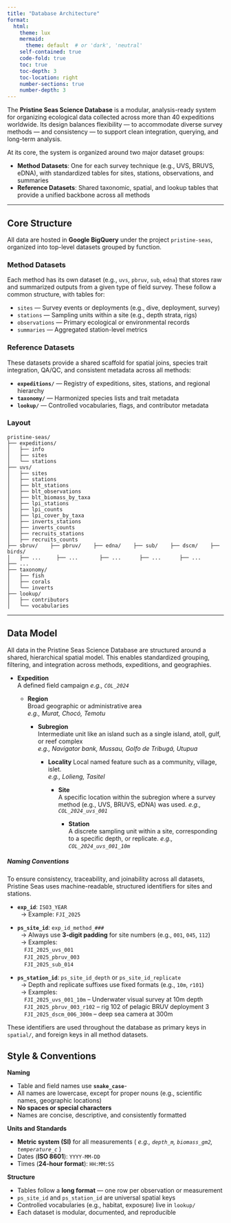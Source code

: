 ```yaml
---
title: "Database Architecture"
format: 
  html:
    theme: lux
    mermaid:
      theme: default  # or 'dark', 'neutral'
    self-contained: true
    code-fold: true
    toc: true 
    toc-depth: 3
    toc-location: right
    number-sections: true
    number-depth: 3
---
```


The **Pristine Seas Science Database** is a modular, analysis-ready system for organizing ecological data collected across more than 40 expeditions worldwide. Its design balances flexibility — to accommodate diverse survey methods — and consistency — to support clean integration, querying, and long-term analysis.

At its core, the system is organized around two major dataset groups:

- **Method Datasets**: One for each survey technique (e.g., UVS, BRUVS, eDNA), with standardized tables for sites, stations, observations, and summaries
- **Reference Datasets**: Shared taxonomic, spatial, and lookup tables that provide a unified backbone across all methods

---

## Core Structure

All data are hosted in **Google BigQuery** under the project `pristine-seas`, organized into top-level datasets grouped by function.


### Method Datasets

Each method has its own dataset (e.g., `uvs`, `pbruv`, `sub`, `edna`) that stores raw and summarized outputs from a given type of field survey. These follow a common structure, with tables for:

- `sites` — Survey events or deployments (e.g., dive, deployment, survey)
- `stations` — Sampling units within a site (e.g., depth strata, rigs)
- `observations` — Primary ecological or environmental records
- `summaries` — Aggregated station-level metrics

### Reference Datasets

These datasets provide a shared scaffold for spatial joins, species trait integration, QA/QC, and consistent metadata across all methods:

- **`expeditions/`** — Registry of expeditions, sites, stations, and regional hierarchy
- **`taxonomy/`** — Harmonized species lists and trait metadata
- **`lookup/`** — Controlled vocabularies, flags, and contributor metadata

### Layout

```text
pristine-seas/
├── expeditions/
│   ├── info
│   ├── sites
│   └── stations
├── uvs/
│   ├── sites
│   ├── stations
│   ├── blt_stations
│   ├── blt_observations
│   ├── blt_biomass_by_taxa
│   ├── lpi_stations
│   ├── lpi_counts
│   ├── lpi_cover_by_taxa
│   ├── inverts_stations
│   ├── inverts_counts
│   ├── recruits_stations
│   ├── recruits_counts
├── sbruv/    ├── pbruv/    ├── edna/    ├── sub/    ├── dscm/    ├── birds/
│   ├── ...     ├── ...       ├── ...      ├── ...      ├── ...      ├── ...
├── taxonomy/
│   ├── fish
│   ├── corals
│   └── inverts
├── lookup/
│   ├── contributors
│   └── vocabularies
```
---

## Data Model

All data in the Pristine Seas Science Database are structured around a shared, hierarchical spatial model. This enables standardized grouping, filtering, and integration across methods, expeditions, and geographies.

- **Expedition**  
  A defined field campaign
  _e.g., `COL_2024`_

  - **Region**  
    Broad geographic or administrative area   
    _e.g., Murat, Chocó, Temotu_

    - **Subregion**  
      Intermediate unit like an island such as a single island, atoll, gulf, or reef complex  
      _e.g.,  Navigator bank, Mussau, Golfo de Tribugá, Utupua_

      - **Locality**
        Local named feature such as a community, village, islet.  
        _e.g.,  Lolieng, Tasitel_

        - **Site**  
          A specific location within the subregion where a survey method (e.g., UVS, BRUVS, eDNA) was used.
          _e.g., `COL_2024_uvs_001`_

          - **Station**  
            A discrete sampling unit within a site, corresponding to a specific depth, or replicate.
            _e.g., `COL_2024_uvs_001_10m`_

##### Naming Conventions

::: {.callout-tip title="Naming Conventions"}

To ensure consistency, traceability, and joinability across all datasets, Pristine Seas uses machine-readable, structured identifiers for sites and stations.

- **`exp_id`**: `ISO3_YEAR`  
  &nbsp;&nbsp;→ Example: `FJI_2025`

- **`ps_site_id`**: `exp_id_method_###`  
  &nbsp;&nbsp;→ Always use **3-digit padding** for site numbers (e.g., `001`, `045`, `112`)  
  &nbsp;&nbsp;→ Examples:  
  &nbsp;&nbsp;&nbsp;&nbsp;`FJI_2025_uvs_001`  
  &nbsp;&nbsp;&nbsp;&nbsp;`FJI_2025_pbruv_003`  
  &nbsp;&nbsp;&nbsp;&nbsp;`FJI_2025_sub_014`

- **`ps_station_id`**: `ps_site_id_depth` or `ps_site_id_replicate`  
  &nbsp;&nbsp;→ Depth and replicate suffixes use fixed formats (e.g., `10m`, `r101`)  
  &nbsp;&nbsp;→ Examples:  
  &nbsp;&nbsp;&nbsp;&nbsp;`FJI_2025_uvs_001_10m` – Underwater visual survey at 10m depth  
  &nbsp;&nbsp;&nbsp;&nbsp;`FJI_2025_pbruv_003_r102` – rig 102 of pelagic BRUV deployment 3  
  &nbsp;&nbsp;&nbsp;&nbsp;`FJI_2025_dscm_006_300m` – deep sea camera at 300m

These identifiers are used throughout the database as primary keys in `spatial/`, and foreign keys in all method datasets.
:::

## Style & Conventions

::: {.callout-note title="Database Style Guide"}

**Naming**

- Table and field names use **`snake_case`**-
- All names are lowercase, except for proper nouns (e.g., scientific names, geographic locations)
- **No spaces or special characters** 
- Names are concise, descriptive, and consistently formatted

**Units and Standards**

- **Metric system (SI)** for  all measurements ( _e.g., `depth_m`, `biomass_gm2`, `temperature_c`_ )
- Dates (**ISO 8601**): `YYYY-MM-DD`  
- Times (**24-hour format**): `HH:MM:SS`

**Structure**

- Tables follow a **long format** — one row per observation or measurement
- `ps_site_id` and `ps_station_id` are universal spatial keys
- Controlled vocabularies (e.g., habitat, exposure) live in `lookup/`
- Each dataset is modular, documented, and reproducible

:::